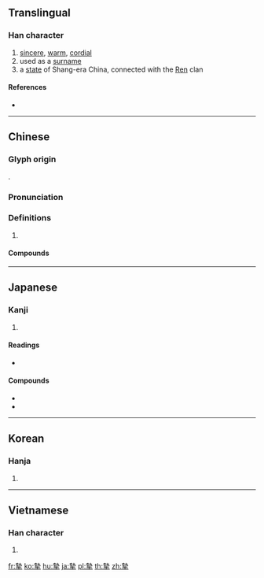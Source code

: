 {{also|挚}}
==Translingual==

===Han character===
{{Han char|rn=64|rad=手|as=11|sn=15|four=44502|canj=GIQ|ids=⿱執手}}

# [[sincere]], [[warm]], [[cordial]]
# used as a [[surname]]
# a [[state]] of Shang-era China, connected with the [[任|Ren]] clan

====References====
* {{Han ref|kx=0451.180|dkj=12632|dj=0801.280|hdz=31939.100|uh=646F|ud=25711|bh=BCB0|bd=48304}}

----

==Chinese==
{{zh-forms|s=挚}}

===Glyph origin===
{{Han etym}}
{{Han compound|執|手|c1=p|c2=s|t2=hand|ls=psc}}.

===Pronunciation===
{{zh-pron
|m=zhì
|c=zi3
|mn=qz,tw,xm,zz:chì
|mc=y
|oc=y
|cat=
}}

===Definitions===
{{zh-hanzi}}

# {{rfdef|zh}}

====Compounds====
{{zh-der|情真意摯|懇摯|摯友|摯情|摯愛|摯而有別|摯虞|摯誠|深摯|盧摯|真摯|誠摯|鷹擊毛摯}}

----

==Japanese==

===Kanji===
{{ja-kanji|grade=|rs=手11}}

# {{defn|lang=ja|sort=手11}}

====Readings====
* {{ja-readings|on=[[し]] (shi)|kun=[[いたる]] (itaru)}}

====Compounds====
* {{ja-r|摯実|しじつ}}
* {{ja-r|真摯|しんし}}

----

==Korean==

===Hanja===
{{ko-hanja|hangeul=지|eumhun=|rv=ji|mr=chi|y=ci}}

# {{defn|lang=ko|sort=手11}}

----

==Vietnamese==

===Han character===
{{vi-hantu|[[chí]]|rs=手11}}

# {{defn|lang=vi|sort=手11}}

[[fr:摯]]
[[ko:摯]]
[[hu:摯]]
[[ja:摯]]
[[pl:摯]]
[[th:摯]]
[[zh:摯]]